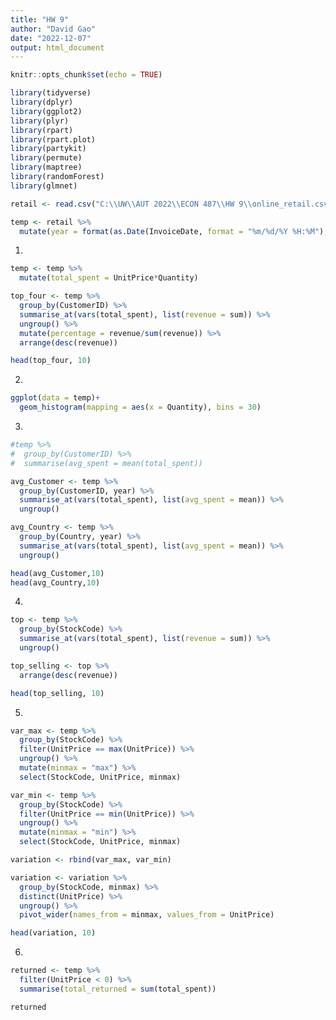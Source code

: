 ```yaml
---
title: "HW 9"
author: "David Gao"
date: "2022-12-07"
output: html_document
---
```


```r
knitr::opts_chunk$set(echo = TRUE)
```

```r
library(tidyverse)
library(dplyr)
library(ggplot2)
library(plyr)
library(rpart)
library(rpart.plot)
library(partykit)
library(permute)
library(maptree)
library(randomForest)
library(glmnet)
```

```r
retail <- read.csv("C:\\UW\\AUT 2022\\ECON 487\\HW 9\\online_retail.csv")
```

```r
temp <- retail %>%
  mutate(year = format(as.Date(InvoiceDate, format = "%m/%d/%Y %H:%M"), "%y"))
```

1.
```r
temp <- temp %>%
  mutate(total_spent = UnitPrice*Quantity)
```

```r
top_four <- temp %>%
  group_by(CustomerID) %>%
  summarise_at(vars(total_spent), list(revenue = sum)) %>%
  ungroup() %>%
  mutate(percentage = revenue/sum(revenue)) %>%
  arrange(desc(revenue))

head(top_four, 10)
```

2.
```r
ggplot(data = temp)+
  geom_histogram(mapping = aes(x = Quantity), bins = 30)
```

3.
```r
#temp %>%
#  group_by(CustomerID) %>%
#  summarise(avg_spent = mean(total_spent))

avg_Customer <- temp %>%
  group_by(CustomerID, year) %>%
  summarise_at(vars(total_spent), list(avg_spent = mean)) %>%
  ungroup()

avg_Country <- temp %>%
  group_by(Country, year) %>%
  summarise_at(vars(total_spent), list(avg_spent = mean)) %>%
  ungroup()

head(avg_Customer,10)
head(avg_Country,10)
```

4.
```r
top <- temp %>%
  group_by(StockCode) %>%
  summarise_at(vars(total_spent), list(revenue = sum)) %>%
  ungroup()

top_selling <- top %>%
  arrange(desc(revenue))

head(top_selling, 10)
```

5.
```r
var_max <- temp %>%
  group_by(StockCode) %>%
  filter(UnitPrice == max(UnitPrice)) %>%
  ungroup() %>%
  mutate(minmax = "max") %>%
  select(StockCode, UnitPrice, minmax)

var_min <- temp %>%
  group_by(StockCode) %>%
  filter(UnitPrice == min(UnitPrice)) %>%
  ungroup() %>%
  mutate(minmax = "min") %>%
  select(StockCode, UnitPrice, minmax)

variation <- rbind(var_max, var_min)

variation <- variation %>%
  group_by(StockCode, minmax) %>%
  distinct(UnitPrice) %>%
  ungroup() %>%
  pivot_wider(names_from = minmax, values_from = UnitPrice)

head(variation, 10)
```

6.
```r
returned <- temp %>%
  filter(UnitPrice < 0) %>%
  summarise(total_returned = sum(total_spent))

returned
```









